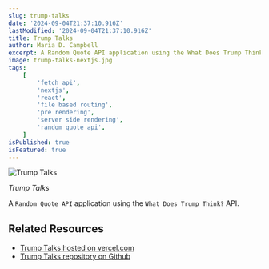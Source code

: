 ```yaml
---
slug: trump-talks
date: '2024-09-04T21:37:10.916Z'
lastModified: '2024-09-04T21:37:10.916Z'
title: Trump Talks
author: Maria D. Campbell
excerpt: A Random Quote API application using the What Does Trump Think? API.
image: trump-talks-nextjs.jpg
tags:
    [
        'fetch api',
        'nextjs',
        'react',
        'file based routing',
        'pre rendering',
        'server side rendering',
        'random quote api',
    ]
isPublished: true
isFeatured: true
---
```


![Trump Talks](trump-talks-nextjs.jpg)

_Trump Talks_

A `Random Quote API` application using the `What Does Trump Think?` API.

## Related Resources

-   [Trump Talks hosted on vercel.com](https://trump-talks-nextjs.vercel.app/)
-   [Trump Talks repository on Github](https://github.com/interglobalmedia/trump-talks-nextjs)
